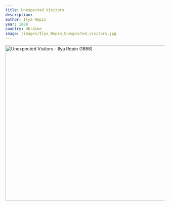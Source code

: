 ```yaml
---
title: Unexpected Visitors
description:
author: Ilya Repin
year: 1888
country: Ukraine
image: /images/Ilya_Repin_Unexpected_visitors.jpg
---
```


<Image className="w-full" width="1080" height="489" src="/images/Ilya_Repin_Unexpected_visitors.jpg"
       alt="Unexpected Visitors - Ilya Repin (1888)"
       caption="Unexpected Visitors - Ilya Repin (1888)"/>
